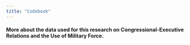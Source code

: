```yaml
---
title: "Codebook"
---
```


#### More about the data used for this research on Congressional-Executive Relations and the Use of Military Force. 
